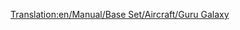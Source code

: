 [[Translation:en/Manual/Base Set/Aircraft/Guru Galaxy]]
{{en/Manual/Base Set/Aircraft/Aircraft|Cost=51.269 (102,538)
|Speed=947 kph (592 MPH)
|Annual=6.328 (12,656)
|Designed=1969
|Lifespan=20
|Capacity=240 passengers & 35 bags of mail
|Description=Three engined plane. High capacity.
|Real-life=Lockheed Tristar
}}